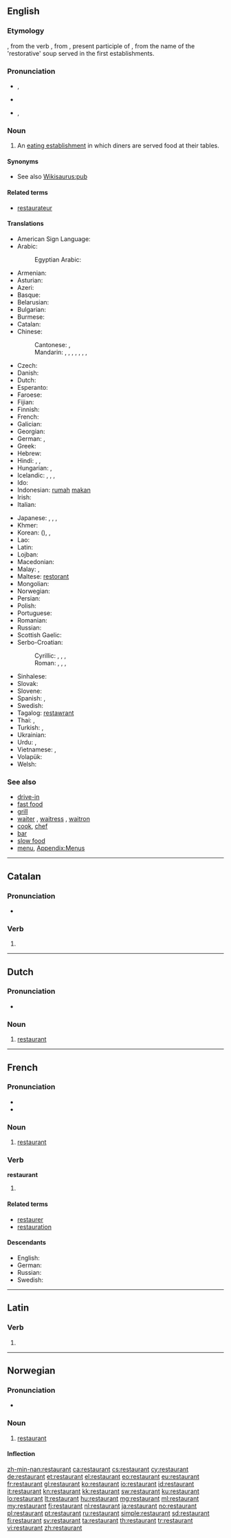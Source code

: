 {{also|Restaurant}}
==English==
{{wikipedia|lang=en}}

===Etymology===
{{borrowing|fr|restaurant}}, from the verb {{term|restaurer|lang=fr}}, from {{etyl|la}} {{term|restaurans|lang=la}}, present participle of {{term|restauro|restauro|I restore|lang=la}}, from  the name of the 'restorative' soup served in the first establishments.

===Pronunciation===
* {{a|UK}} {{IPA|/ˈɹɛst.(ə).ɹɒnt/}}, {{X-SAMPA|/"r\Est.(@)%r\Qnt/}}
* {{audio|En-uk-a restaurant.ogg|Audio (UK)}}
* {{a|US}} {{IPA|/ˈɹɛst.(ə)ˌɹɑnt/|/ˈɹɛst.(ə).ɹənt/}}, {{X-SAMPA|/"r\Est.(@)%r\Ant/|/"r\Est.(@)r\@nt/}}

===Noun===
{{en-noun}}

# An [[eating establishment]] in which diners are served food at their tables.

====Synonyms====
* See also [[Wikisaurus:pub]]

====Related terms====
* [[restaurateur]]<!--note the spelling: no "n"-->

====Translations====
{{trans-top|an eating establishment in which diners are served food at their tables}}
* American Sign Language: {{tø|ase|R@Chin R@NearChin R@Chin R@NearChin}}
* Arabic: {{t-|ar|مطعم|m|alt=مَطْعَم|tr=maṭʿam}}
*: Egyptian Arabic: {{tø|arz|مطعم|m|tr=maṭʿam|sc=Arab}}
* Armenian: {{t-|hy|ռեստորան|tr=ṙestoran}}
* Asturian: {{t-|ast|restaurante|m}}
* Azeri: {{t-|az|restoran}}
* Basque: {{t+|eu|jatetxe}}
* Belarusian: {{t-|be|рэстаран|m|tr=restarán}}
* Bulgarian: {{t+|bg|ресторант|m|tr=restoránt}}
* Burmese: {{t+|my|စားသောက်ဆိုင်|tr=sa׃ thau' hsain|sc=Mymr}}
* Catalan: {{t+|ca|restaurant|m}}
* Chinese:
*: Cantonese: {{tø|yue|餐廳|sc=Hant}}, {{tø|yue|餐厅|tr=chāan tēng|sc=Hant}}
*: Mandarin: {{t|cmn|餐廳|sc=Hani}}, {{t+|cmn|餐厅|tr=cāntīng|sc=Hani}}, {{t|cmn|餐館|sc=Hani}}, {{t|cmn|餐馆|tr=cānguǎn|sc=Hani}}, {{t|cmn|飯店|sc=Hani}}, {{t+|cmn|饭店|tr=fàndiàn|sc=Hani}}, {{t|cmn|飯館|sc=Hani}}, {{t+|cmn|饭馆|tr=fànguǎn|sc=Hani}}
* Czech: {{t+|cs|restaurace|f}}
* Danish: {{t-|da|restaurant|c}}
* Dutch: {{t+|nl|restaurant|n}}
* Esperanto: {{t-|eo|restoracio}}
* Faroese: {{t-|fo|matstova|f}}
* Fijian: {{t+|fj|vale ni kana}}
* Finnish: {{t+|fi|ravintola}}
* French: {{t+|fr|restaurant|m}}
* Galician: {{t-|gl|restaurante|m}}
* Georgian: {{t-|ka|რესტორანი|tr=restorani|sc=Geor}}
* German: {{t+|de|Restaurant|n}}, {{t+|de|Gaststätte|f}}
* Greek: {{t+|el|εστιατόριο|n|tr=estiatório}}
* Hebrew: {{t+|he|מסעדה|f|tr=mis'adáh|sc=Hebr}}
* Hindi: {{t-|hi|रेस्टोरेन्ट|m|tr=resṭorenṭ|sc=Deva}}, {{t-|hi|रेस्त्रां|m|tr=resṭrā̃|sc=Deva}}, {{t-|hi|जलपानगृह|m|tr=jalapānagṛha|sc=Deva}}
* Hungarian: {{t+|hu|étterem}}, {{t+|hu|vendéglő}}
* Icelandic: {{t-|is|veitingastaður|m}}, {{t+|is|veitingahús|n}}, {{t+|is|matsölustaður|m}}, {{t-|is|veitingasalur|m}}
* Ido: {{t+|io|restorerio}}
* Indonesian: [[rumah]] [[makan]]
* Irish: {{t-|ga|bialann|f}}
* Italian: {{t+|it|ristorante|m}}
{{trans-mid}}
* Japanese: {{t-|ja|レストラン|tr=resutoran}}, {{t+|ja|食堂|tr=しょくどう, shokudō}}, {{t-|ja|料理屋|tr=りょうりや, ryōriya}}, {{t-|ja|料理店|tr=りょうりてん, ryōriten}}
* Khmer: {{t-|km|ហាងបាយ|tr=haang baay|sc=Khmr}}
* Korean: {{t+|ko|식당|tr=sikdang|sc=Kore}} ({{t+|ko|食堂|sc=Kore}}), {{t+|ko|레스토랑|tr=reseutorang|sc=Kore}}, {{t+|ko|음식점|tr=eumshikjeom|sc=Kore}}
* Lao: {{t+|lo|ຮ້ານອາຫານ|tr=hān-ā-hān|sc=Laoo}}
* Latin: {{t+|la|caupona|f}}
* Lojban: {{t-|jbo|gusta}}
* Macedonian: {{t-|mk|ресторан|m|tr=restorán}}
* Malay: {{t-|ms|restoran}}, {{t-|ms|kedai makan}}
* Maltese: [[restorant]] {{m}}
* Mongolian: {{t-|mn|зоогой|tr=zoogoj|sc=Cyrl}}
* Norwegian: {{t+|no|restaurant|m}}
* Persian: {{t+|fa|رستوران|tr=restorân|sc=fa-Arab}}
* Polish: {{t+|pl|restauracja|f}}
* Portuguese: {{t+|pt|restaurante|m}}
* Romanian: {{t-|ro|restaurant|n}}
* Russian: {{t+|ru|ресторан|m|tr=restorán}}
* Scottish Gaelic: {{t-|gd|taigh-bìdh|m}}
* Serbo-Croatian:
*: Cyrillic: {{t-|sh|ресторан|m}}, {{t-|sh|здрављак}} {{qualifier|dairy restaurant}}, {{t-|sh|гостионица|f}}, {{t-|sh|гостиона|f}}
*: Roman: {{t-|sh|restoran|m}}, {{t-|sh|zdravljak|m}} {{qualifier|dairy restaurant}}, {{t-|sh|gostionica|f}}, {{t-|sh|gostiona|f}}
* Sinhalese: {{t-|si|අවන්හල|tr=avanhala|sc=Sinh}}
* Slovak: {{t+|sk|reštaurácia|f}}
* Slovene: {{t+|sl|restavracija|f}}
* Spanish: {{t+|es|restaurante|m}}, {{t+|es|restorán|m}}
* Swedish: {{t+|sv|restaurang|c}}
* Tagalog: [[restawrant]]
* Thai: {{t-|th|ร้านอาหาร|tr=ráan aahăan|sc=Thai}}, {{t+|th|ภัตตาคาร|tr=pátdtaakaan|sc=Thai}}
* Turkish: {{t+|tr|lokanta}}, {{t+|tr|restoran}}
* Ukrainian: {{t-|uk|ресторан|m|tr=restorán}}
* Urdu: {{t-|ur|ریستوران|m|tr=réstorān|sc=ur-Arab}}, {{t-|ur|ریسٹورانٹ|m|tr=resṭorānṭ|sc=ur-Arab}}
* Vietnamese: {{t-|vi|quán ăn}}, {{t-|vi|tiệm ăn}}
* Volapük: {{t+|vo|staudöp}}
* Welsh: {{t+|cy|bwyty}}
{{trans-bottom}}

===See also===
* [[drive-in]]
* [[fast food]]
* [[grill]]
* [[waiter]] {{m}}, [[waitress]] {{f}}, [[waitron]]
* [[cook]], [[chef]]
* [[bar]]
* [[slow food]]
* [[menu]], [[Appendix:Menus]]

----

==Catalan==

===Pronunciation===
* {{rhymes|ant|lang=ca}}

===Verb===
{{head|ca|verb form}}

# {{ca-verb form of|t=pres|m=ptc|restaurar}}

----

==Dutch==
{{wikipedia|lang=nl}}

===Pronunciation===
* {{audio|Nl-restaurant.ogg|Audio}}

===Noun===
{{nl-noun|n|restaurants|restaurantje}}

# [[#English|restaurant]]

----

==French==

===Pronunciation===
* {{IPA|/ʁɛs.tɔ.ʁɑ̃/|lang=fr}}
* {{audio|Fr-Restaurant.ogg|Audio}}

===Noun===
{{fr-noun|m}}

# [[#English|restaurant]]

===Verb===
'''restaurant'''

# {{present participle of|restaurer|lang=fr}}

====Related terms====
* [[restaurer]]
* [[restauration#French|restauration]]

====Descendants====
* English: {{l|en|restaurant}}
* German: {{l|de|Restaurant}}
* Russian: {{l|ru|ресторан|tr=restorán}}
* Swedish: {{l|sv|restaurang}}

----

==Latin==

===Verb===
{{la-verb-form|rēstaurant}}

# {{conjugation of|restauro|rēstaurō|3|p|pres|act|ind|lang=la}}

----

==Norwegian==

===Pronunciation===
* {{IPA|/rɛstʉˈrɑŋ/|lang=no}}

===Noun===
{{head|no|noun|g=m}}

# [[#English|restaurant]]

====Inflection====
{{no-noun-infl|nb-class=m1|nn-class=m1}}

[[zh-min-nan:restaurant]]
[[ca:restaurant]]
[[cs:restaurant]]
[[cy:restaurant]]
[[de:restaurant]]
[[et:restaurant]]
[[el:restaurant]]
[[eo:restaurant]]
[[eu:restaurant]]
[[fr:restaurant]]
[[gl:restaurant]]
[[ko:restaurant]]
[[io:restaurant]]
[[id:restaurant]]
[[it:restaurant]]
[[kn:restaurant]]
[[kk:restaurant]]
[[sw:restaurant]]
[[ku:restaurant]]
[[lo:restaurant]]
[[lt:restaurant]]
[[hu:restaurant]]
[[mg:restaurant]]
[[ml:restaurant]]
[[my:restaurant]]
[[fj:restaurant]]
[[nl:restaurant]]
[[ja:restaurant]]
[[no:restaurant]]
[[pl:restaurant]]
[[pt:restaurant]]
[[ru:restaurant]]
[[simple:restaurant]]
[[sd:restaurant]]
[[fi:restaurant]]
[[sv:restaurant]]
[[ta:restaurant]]
[[th:restaurant]]
[[tr:restaurant]]
[[vi:restaurant]]
[[zh:restaurant]]